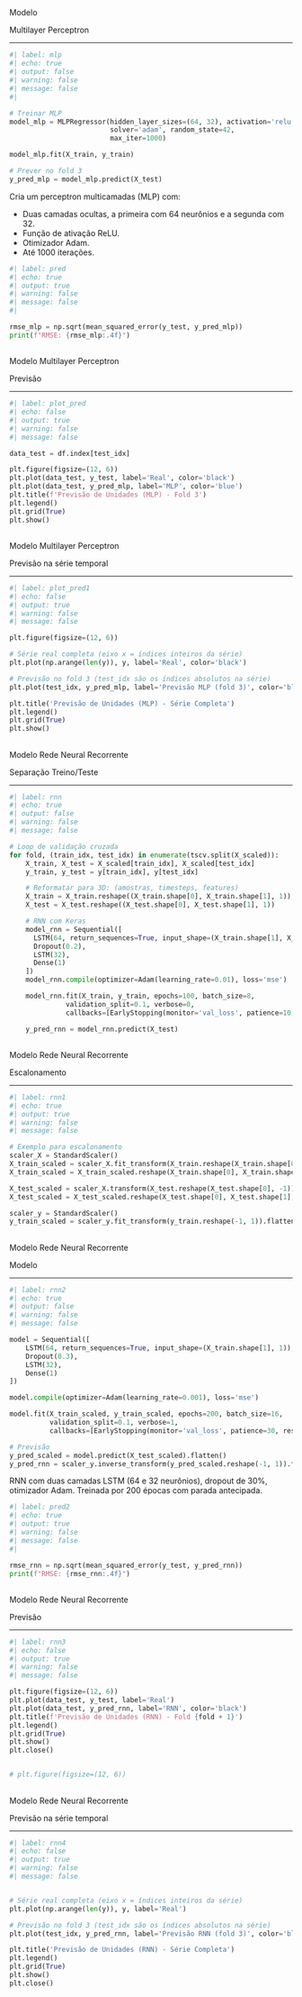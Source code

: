 
##  {#mlp data-menu-title="Modelo MLP"}

[Modelo]{.slide-title}

[Multilayer Perceptron]{.custom-subtitle2}

<hr>

```python
#| label: mlp
#| echo: true
#| output: false
#| warning: false
#| message: false
#| 

# Treinar MLP
model_mlp = MLPRegressor(hidden_layer_sizes=(64, 32), activation='relu',
                         solver='adam', random_state=42,
                         max_iter=1000)

model_mlp.fit(X_train, y_train)

# Prever no fold 3
y_pred_mlp = model_mlp.predict(X_test)

```

::: body-text-s

Cria um perceptron multicamadas (MLP) com:

- Duas camadas ocultas, a primeira com 64 neurônios e a segunda com 32.
- Função de ativação ReLU.
- Otimizador Adam.
- Até 1000 iterações.

:::

```python
#| label: pred
#| echo: true
#| output: true
#| warning: false
#| message: false
#| 

rmse_mlp = np.sqrt(mean_squared_error(y_test, y_pred_mlp))
print(f"RMSE: {rmse_mlp:.4f}")
```

##  {#mlp_pred data-menu-title="Modelo MLP: Gráfico"}

[Modelo Multilayer Perceptron]{.slide-title}

[Previsão]{.custom-subtitle2}

<hr>

```python
#| label: plot_pred
#| echo: false
#| output: true
#| warning: false
#| message: false

data_test = df.index[test_idx]

plt.figure(figsize=(12, 6))
plt.plot(data_test, y_test, label='Real', color='black')
plt.plot(data_test, y_pred_mlp, label='MLP', color='blue')
plt.title(f'Previsão de Unidades (MLP) - Fold 3')
plt.legend()
plt.grid(True)
plt.show()
```

##  {#mlp_pred_series data-menu-title="Modelo MLP: Gráfico de predição"}

[Modelo Multilayer Perceptron]{.slide-title}

[Previsão na série temporal]{.custom-subtitle2}

<hr>

```python
#| label: plot_pred1
#| echo: false
#| output: true
#| warning: false
#| message: false

plt.figure(figsize=(12, 6))

# Série real completa (eixo x = índices inteiros da série)
plt.plot(np.arange(len(y)), y, label='Real', color='black')

# Previsão no fold 3 (test_idx são os índices absolutos na série)
plt.plot(test_idx, y_pred_mlp, label='Previsão MLP (fold 3)', color='blue')

plt.title('Previsão de Unidades (MLP) - Série Completa')
plt.legend()
plt.grid(True)
plt.show()
```


##  {#rnn data-menu-title="Rede Neural Recorrente"}

[Modelo Rede Neural Recorrente]{.slide-title}

[Separação Treino/Teste]{.custom-subtitle2}

<hr>

```python
#| label: rnn
#| echo: true
#| output: false
#| warning: false
#| message: false

# Loop de validação cruzada
for fold, (train_idx, test_idx) in enumerate(tscv.split(X_scaled)):
    X_train, X_test = X_scaled[train_idx], X_scaled[test_idx]
    y_train, y_test = y[train_idx], y[test_idx]

    # Reformatar para 3D: (amostras, timesteps, features)
    X_train = X_train.reshape((X_train.shape[0], X_train.shape[1], 1))
    X_test = X_test.reshape((X_test.shape[0], X_test.shape[1], 1))

    # RNN com Keras
    model_rnn = Sequential([
      LSTM(64, return_sequences=True, input_shape=(X_train.shape[1], X_train.shape[2])),
      Dropout(0.2),
      LSTM(32),
      Dense(1)
    ])
    model_rnn.compile(optimizer=Adam(learning_rate=0.01), loss='mse')

    model_rnn.fit(X_train, y_train, epochs=100, batch_size=8,
              validation_split=0.1, verbose=0,
              callbacks=[EarlyStopping(monitor='val_loss', patience=10, restore_best_weights=True)])

    y_pred_rnn = model_rnn.predict(X_test)
```


##  {#rnn1 data-menu-title="Rede Neural Recorrente"}

[Modelo Rede Neural Recorrente]{.slide-title}

[Escalonamento]{.custom-subtitle2}

<hr>

```python
#| label: rnn1
#| echo: true
#| output: true
#| warning: false
#| message: false

# Exemplo para escalonamento
scaler_X = StandardScaler()
X_train_scaled = scaler_X.fit_transform(X_train.reshape(X_train.shape[0], -1))
X_train_scaled = X_train_scaled.reshape(X_train.shape[0], X_train.shape[1], 1)

X_test_scaled = scaler_X.transform(X_test.reshape(X_test.shape[0], -1))
X_test_scaled = X_test_scaled.reshape(X_test.shape[0], X_test.shape[1], 1)

scaler_y = StandardScaler()
y_train_scaled = scaler_y.fit_transform(y_train.reshape(-1, 1)).flatten()
```

##  {#rnn2 data-menu-title="Rede Neural Recorrente"}

[Modelo Rede Neural Recorrente]{.slide-title}

[Modelo]{.custom-subtitle2}

<hr>

```python
#| label: rnn2
#| echo: true
#| output: false
#| warning: false
#| message: false

model = Sequential([
    LSTM(64, return_sequences=True, input_shape=(X_train.shape[1], 1)),
    Dropout(0.3),
    LSTM(32),
    Dense(1)
])

model.compile(optimizer=Adam(learning_rate=0.001), loss='mse')

model.fit(X_train_scaled, y_train_scaled, epochs=200, batch_size=16,
          validation_split=0.1, verbose=1,
          callbacks=[EarlyStopping(monitor='val_loss', patience=30, restore_best_weights=True)])

# Previsão
y_pred_scaled = model.predict(X_test_scaled).flatten()
y_pred_rnn = scaler_y.inverse_transform(y_pred_scaled.reshape(-1, 1)).flatten()
```

::: body-text-s

RNN com duas camadas LSTM (64 e 32 neurônios), dropout de 30%, otimizador Adam. Treinada por 200 épocas com parada antecipada.

:::

```python
#| label: pred2
#| echo: true
#| output: true
#| warning: false
#| message: false
#| 

rmse_rnn = np.sqrt(mean_squared_error(y_test, y_pred_rnn))
print(f"RMSE: {rmse_rnn:.4f}")
```

##  {#rnn3 data-menu-title="Rede Neural Recorrente"}

[Modelo Rede Neural Recorrente]{.slide-title}

[Previsão]{.custom-subtitle2}

<hr>

```python
#| label: rnn3
#| echo: false
#| output: true
#| warning: false
#| message: false

plt.figure(figsize=(12, 6))
plt.plot(data_test, y_test, label='Real')
plt.plot(data_test, y_pred_rnn, label='RNN', color='black')
plt.title(f'Previsão de Unidades (RNN) - Fold {fold + 1}')
plt.legend()
plt.grid(True)
plt.show()
plt.close()


# plt.figure(figsize=(12, 6))
```

##  {#rnn4 data-menu-title="Rede Neural Recorrente"}

[Modelo Rede Neural Recorrente]{.slide-title}

[Previsão na série temporal]{.custom-subtitle2}

<hr>

```python
#| label: rnn4
#| echo: false
#| output: true
#| warning: false
#| message: false


# Série real completa (eixo x = índices inteiros da série)
plt.plot(np.arange(len(y)), y, label='Real')

# Previsão no fold 3 (test_idx são os índices absolutos na série)
plt.plot(test_idx, y_pred_rnn, label='Previsão RNN (fold 3)', color='black')

plt.title('Previsão de Unidades (RNN) - Série Completa')
plt.legend()
plt.grid(True)
plt.show()
plt.close()
```

